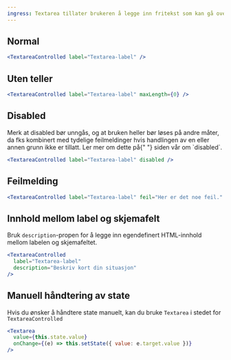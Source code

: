 ```yaml
---
ingress: Textarea tillater brukeren å legge inn fritekst som kan gå over flere linjer.
---
```



## Normal

<Example>
  <TextareaControlled label="Textarea-label" />
</Example>

```jsx
<TextareaControlled label="Textarea-label" />
```

## Uten teller

<Example>
  <TextareaControlled label="Textarea-label" maxLength={0} />
</Example>

```jsx
<TextareaControlled label="Textarea-label" maxLength={0} />
```

## Disabled

<Alertstripe type="advarsel">
  Merk at disabled bør unngås, og at bruken heller bør løses på andre måter, da
  fks kombinert med tydelige feilmeldinger hvis handlingen av en eller annen
  grunn ikke er tillatt. Ler mer om dette på{" "}
  <Lenke href="/accessibility/disabled">siden vår om `disabled`</Lenke>.
</Alertstripe>

<Example>
  <TextareaControlled label="Textarea-label" disabled />
</Example>

```jsx
<TextareaControlled label="Textarea-label" disabled />
```

## Feilmelding

<Example>
  <TextareaControlled label="Textarea-label" feil="Her er det noe feil." />
</Example>

```jsx
<TextareaControlled label="Textarea-label" feil="Her er det noe feil." />
```

## Innhold mellom label og skjemafelt

Bruk `description`-propen for å legge inn egendefinert HTML-innhold mellom labelen og skjemafeltet.

<Example>
  <TextareaControlled
    label="Textarea-label"
    description="Beskriv kort din situasjon"
  />
</Example>

```jsx
<TextareaControlled
  label="Textarea-label"
  description="Beskriv kort din situasjon"
/>
```

## Manuell håndtering av state

Hvis du ønsker å håndtere state manuelt, kan du bruke `Textarea` i stedet for `TextareaControlled`

<Example>
  <TextareaExample />
</Example>

```jsx
<Textarea
  value={this.state.value}
  onChange={(e) => this.setState({ value: e.target.value })}
/>
```
